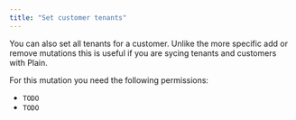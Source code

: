 ```yaml
---
title: "Set customer tenants"
---
```


You can also set all tenants for a customer. Unlike the more specific add or remove mutations this is useful if you are sycing tenants and customers with Plain.

For this mutation you need the following permissions:

- `TODO`
- `TODO`

<Tabs>
  <Tab title="Typescript SDK">
    <Snippet file="typescript-sdk/set-customer-tenants.mdx" />
  </Tab>
  <Tab title="GraphQL">
    <Snippet file="graphql/set-customer-tenants.mdx" />
  </Tab>
</Tabs>

